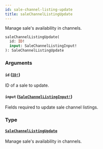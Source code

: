 ```yaml
---
id: sale-channel-listing-update
title: saleChannelListingUpdate
---
```


Manage sale's availability in channels.

```graphql
saleChannelListingUpdate(
  id: ID!
  input: SaleChannelListingInput!
): SaleChannelListingUpdate

```

### Arguments

#### `id` ([`ID!`](/api-reference/scalars/id.mdx))

ID of a sale to update.

#### `input` ([`SaleChannelListingInput!`](/api-reference/inputs/sale-channel-listing-input.mdx))

Fields required to update sale channel listings.

### Type

#### [`SaleChannelListingUpdate`](/api-reference/objects/sale-channel-listing-update.mdx)

Manage sale's availability in channels.
